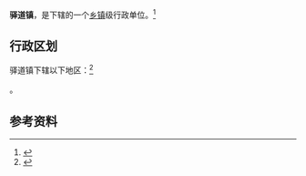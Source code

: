 {{中国乡级行政区|37/06/83/106/000}}

'''驿道镇'''，是{{PRC admin/fullname|37/06/83/106/000|3}}下辖的一个[[乡镇|乡镇]]级行政单位。<ref>{{PRC admin/ref sgc|{{PRC admin/parent|37/06/83/106/000}}}}</ref>

== 行政区划 ==

驿道镇下辖以下地区：<ref>{{PRC admin/ref sgc|37/06/83/106/000}}</ref>

{{PRC admin/children|37/06/83/106/000}}。

== 参考资料 ==

{{reflist}}

{{行政区划小作品}}
{{PRC admin/navcat|37/06/83/106/000}}